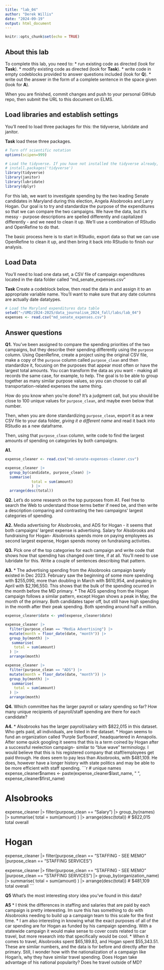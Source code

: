 ```yaml
---
title: "lab_04"
author: "Derek Willis"
date: "2024-09-19"
output: html_document
---
```


```r
knitr::opts_chunk$set(echo = TRUE)
```

## About this lab

To complete this lab, you need to: \* run existing code as directed (look for **Task**). \* modify existing code as directed (look for **Task**). \* write code in empty codeblocks provided to answer questions included (look for **Q**). \* write out the answer in the form of a complete sentence in the space given (look for **A**).

When you are finished, commit changes and push to your personal GitHub repo, then submit the URL to this document on ELMS.

## Load libraries and establish settings

You'll need to load three packages for this: the tidyverse, lubridate and janitor.

**Task** load these three packages.

```r
# Turn off scientific notation
options(scipen=999)

# Load the tidyverse. If you have not installed the tidyverse already, remove the # from the next line and run it first.  
# install.packages('tidyverse')
library(tidyverse)
library(janitor)
library(lubridate)
library(dplyr)

```

For this lab, we want to investigate spending by the two leading Senate candidates in Maryland during this election, Angela Alsobrooks and Larry Hogan. Our goal is to try and standardize the purpose of the expenditures so that we can compare the two campaigns. We have the data, but it's messy - purpose descriptions are spelled differently and capitalized differently - and we need to clean it up. We'll use a combination of RStudio and OpenRefine to do that.

The basic process here is to start in RStudio, export data so that we can use OpenRefine to clean it up, and then bring it back into RStudio to finish our analysis.

## Load Data

You'll need to load one data set, a CSV file of campaign expenditures located in the data folder called "md_senate_expenses.csv"

**Task** Create a codeblock below, then read the data in and assign it to an appropriate variable name. You'll want to make sure that any date columns are actually date datatypes.

```r
# Load the Maryland expenditures data table
setwd("~/UMD/2024-2025/data_journalism_2024_fall/labs/lab_04")
expenses <- read.csv("md_senate_expenses.csv")
```

## Answer questions

**Q1.** You've been assigned to compare the spending priorities of the two campaigns, but they describe their spending differently using the `purpose` column. Using OpenRefine, create a project using the original CSV file, make a copy of the `purpose` column called `purpose_clean` and then standardize it, focusing on the purposes that appear most often or have the largest total amounts. You ccan transform the data as you want - making all records the same case, for example, to help. The goal is to be able to group together as many similar purpose values, so you can choose to call all transportation-related expenses the same thing.

How do you know when you're done? It's a judgment call, but you should be close to 100 unique values for `purpose_clean`, and maybe even below that number.

Then, when you are done standardizing `purpose_clean`, export it as a new CSV file to your data folder, *giving it a different name* and read it back into RStudio as a new dataframe.

Then, using that `purpose_clean` column, write code to find the largest amounts of spending on categories by both campaigns.

**A1.**

```r
expense_cleaner <- read.csv("md-senate-expenses-cleaner.csv")

expense_cleaner |> 
  group_by(candidate, purpose_clean) |> 
  summarise(
            total = sum(amount)
            ) |> 
  arrange(desc(total))
```

**Q2.** Let's do some research on the top purposes from A1. Feel free to search the Web to understand those terms better if need be, and then write a description comparing and contrasting the two campaigns' largest categories of spending.

**A2.**
Media advertising for Alsobrooks, and ADS for Hogan - it seems that both campaigns'
largest expense is advertising. Salary for Alsobrooks and fundraising for Hogan- 
Alsobrooks spends more on paying employees as second largest expense, Hogan spends 
money on fundraising activities.  

**Q3.** Pick one of the top categories for each campaign and write code that shows how that spending has changed over time, if at all. You'll need to use lubridate for this. Write a couple of sentences describing that pattern.

**A3.**
* The advertising spending from the Alsobrooks campaign barely existed in Dec 2023.
February saw the beginning of some more spending with $255,090, more than doubling
in March with $610,954, and peaking in April with $2,196,550. This shows that the bulk
of the spending ocurred in the month before the MD primary.
* The ADS spending from the Hogan campaign follows a similar pattern, except Hogan
shows a peak in May, the month of the primary. Both candidates taper off, but 
still have high spending in the month after their peak spending. Both spending around half a million. 

```r
expense_cleaner$date <- ymd(expense_cleaner$date)

expense_cleaner |> 
  filter(purpose_clean == "Media Advertising") |> 
  mutate(month = floor_date(date, "month")) |>
  group_by(month) |> 
   summarise(
    total = sum(amount)
  ) |>
  arrange(month)

expense_cleaner |> 
  filter(purpose_clean == "ADS") |> 
  mutate(month = floor_date(date, "month")) |>
  group_by(month) |> 
   summarise(
    total = sum(amount)
  ) |>
  arrange(month)

```

**Q4.** Which committee has the larger payroll or salary spending so far? How many unique recipients of payroll/staff spending are there for each candidate?

**A4.**
* Alsobrooks has the larger payroll/salary with $822,015 in this dataset. Who gets paid,
all individuals, are listed in the dataset.
* Hogan seems to fund an organization called 'Purple Surfboard', headquartered in Annapolis.
After some quick googling it seems that this is a term coined by Hogan after a successful
reelection campaign- similar to "blue wave" terminology. I would believe that this is
his registered company that staff/employees get paid through. He does seem to
pay less than Alsobrooks, with $481,109. He does, however have a longer history with state politics
and may be able to be more efficient with staff spending. 
```r
# unique names
expense_cleaner$names <- paste(expense_cleaner$last_name, " ", expense_cleaner$first_name)

# Alsobrooks
expense_cleaner |> 
  filter(purpose_clean == "Salary") |> 
  group_by(names) |> 
   summarise(
    total = sum(amount)
  ) |> 
  arrange(desc(total))
# $822,015 total overall

# Hogan
expense_cleaner |> 
  filter(purpose_clean == "STAFFING - SEE MEMO" |purpose_clean ==  "STAFFING SERVICES")

expense_cleaner |> 
  filter(purpose_clean == "STAFFING - SEE MEMO" |purpose_clean ==  "STAFFING SERVICES") |> 
  group_by(organization_name) |> 
   summarise(
    total = sum(amount)
  ) |> 
  arrange(desc(total))
# $481,109 total overall
```

**Q5** What's the most interesting story idea you've found in this data?

**A5**
* I think the differences in staffing and salaries that are paid by each campaign is pretty interesting. 
Im sure this has something to do with Alsobrooks needing to build up a campaign team
to this scale for the first time. 
* I am also interesting in knowing what the exact purposes
of all of the car spending are for Hogan as funded by his campaign spending. With a 
statewide campaign it would make sense to cover costs related to car travel, but
more research into that specifically would be cool. 
* When it comes to travel, Alsobrooks spent $65,189.83, and Hogan spent $55,343.51.
These are similar numbers, and the data is for before and directly after the primary.
Still, I wonder how with the nationalization of a campaign like Hogan's, why they have similar
travel spending. Does Hogan take advantage of his national popularity? Does he travel outside of MD?